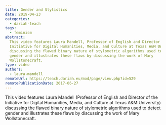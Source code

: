 ```yaml
---
title: Gender and Stylistics
date: 2019-04-23
categories:
  - dariah-teach
tags:
  - feminism
abstract:
  This video features Laura Mandell, Professor of English and Director of the
  Initiative for Digital Humanities, Media, and Culture at Texas A&M University,
  discussing the flawed binary nature of stylometric algorithms used to detect
  gender and illustrates these flaws by discussing the work of Mary
  Wollstonecraft.
type: video
authors:
  - laura-mandell
remoteUrl: https://teach.dariah.eu/mod/page/view.php?id=529
remotePublicationDate: 2017-06-27
---
```


This video features Laura Mandell (Professor of English and Director of the
Initiative for Digital Humanities, Media, and Culture at Texas A&M University)
discussing the flawed binary nature of stylometric algorithms used to detect
gender and illustrates these flaws by discussing the work of Mary
Wollstonecraft.

<VideoCard
  title="DH in Practice"
  subtitle="Gender and Stylistics"
  id="j1_ANz7FH4w"
  image="images/laura-mandell.jpg"
/>

